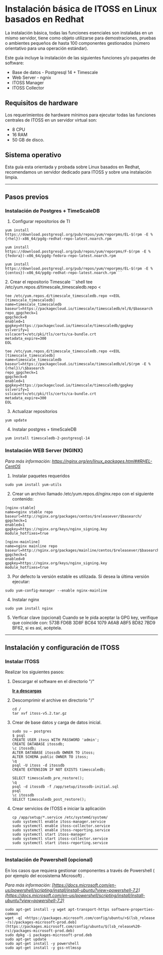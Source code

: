 

# Instalación básica de ITOSS en Linux basados en Redhat

La instalación básica, todas las funciones esenciales son instaladas en un mismo servidor, tiene como objeto utilizarse para demostraciones, pruebas o ambientes pequeños de hasta 100 componentes gestionados (número orientativo para una operación estándar).

Este guía incluye la instalación de las siguientes funciones y/o paquetes de software:

* Base de datos -  Postgresql 14 + Timescale
* Web Server - ngnix
* ITOSS Manager
* ITOSS Collector

## Requisitos de hardware

Los requerimientos de hardware mínimos para ejecutar todas las funciones centrales de ITOSS en un servidor virtual son:

* 8 CPU  
* 16 RAM
* 50 GB de disco.

## Sistema operativo

Esta guía esta orientada y probada sobre Linux basados en Redhat, recomendamos un servidor dedicado para ITOSS y sobre una instalación limpia.  

***

## Pasos previos

### Instalación de Postgres + TimeScaleDB

1. Configurar repositorios de TI

<Tabs groupId="operating-systems">
  <TabItem value="redhat" label="Red Hat">

```shell
yum install https://download.postgresql.org/pub/repos/yum/reporpms/EL-$(rpm -E %{rhel})-x86_64/pgdg-redhat-repo-latest.noarch.rpm
```
  </TabItem>
  <TabItem value="fedora" label="Fedora">

```shell
yum install https://download.postgresql.org/pub/repos/yum/reporpms/F-$(rpm -E %{fedora})-x86_64/pgdg-fedora-repo-latest.noarch.rpm
```    
  </TabItem>
   <TabItem value="centos" label="CentOS">

```shell
yum install https://download.postgresql.org/pub/repos/yum/reporpms/EL-$(rpm -E %{centos})-x86_64/pgdg-redhat-repo-latest.noarch.rpm```    
```  
  
  </TabItem>
</Tabs>
2. Crear el repositorio Timescale
<Tabs groupId="operating-systems">
  <TabItem value="redhat" label="Red Hat">
```shell
tee /etc/yum.repos.d/timescale_timescaledb.repo <<EOL
[timescale_timescaledb]
name=timescale_timescaledb
baseurl=https://packagecloud.io/timescale/timescaledb/el/$(rpm -E %{rhel})/\$basearch
repo_gpgcheck=1
gpgcheck=0
enabled=1
gpgkey=https://packagecloud.io/timescale/timescaledb/gpgkey
sslverify=1
sslcacert=/etc/pki/tls/certs/ca-bundle.crt
metadata_expire=300
EOL
```

</TabItem>
<TabItem value="fedora" label="Fedora">

```shell
tee /etc/yum.repos.d/timescale_timescaledb.repo <<EOL
[timescale_timescaledb]
name=timescale_timescaledb
baseurl=https://packagecloud.io/timescale/timescaledb/el/8/$basearch
repo_gpgcheck=1
gpgcheck=0
enabled=1
gpgkey=https://packagecloud.io/timescale/timescaledb/gpgkey
sslverify=1
sslcacert=/etc/pki/tls/certs/ca-bundle.crt
metadata_expire=300
EOL
```    

</TabItem>
   <TabItem value="centos" label="CentOS">

```shell
tee /etc/yum.repos.d/timescale_timescaledb.repo <<EOL
[timescale_timescaledb]
name=timescale_timescaledb
baseurl=https://packagecloud.io/timescale/timescaledb/el/$(rpm -E %{rhel})/\$basearch
repo_gpgcheck=1
gpgcheck=0
enabled=1
gpgkey=https://packagecloud.io/timescale/timescaledb/gpgkey
sslverify=1
sslcacert=/etc/pki/tls/certs/ca-bundle.crt
metadata_expire=300
EOL
```  
  
  </TabItem>
</Tabs>

3. Actualizar repositorios  

```shell
yum update 
```

4. Instalar postgres + timeScaleDB

```shell
yum install timescaledb-2-postgresql-14

```


### Instalación WEB Server (NGINX)

_Para más información: https://nginx.org/en/linux_packages.html##RHEL-CentOS_

1. Instalar paquetes requeridos

```shell
sudo yum install yum-utils
```
2. Crear un archivo llamado /etc/yum.repos.d/nginx.repo con el siguiente contenido:

```shell
[nginx-stable]
name=nginx stable repo
baseurl=http://nginx.org/packages/centos/$releasever/$basearch/
gpgcheck=1
enabled=1
gpgkey=https://nginx.org/keys/nginx_signing.key
module_hotfixes=true

[nginx-mainline]
name=nginx mainline repo
baseurl=http://nginx.org/packages/mainline/centos/$releasever/$basearch/
gpgcheck=1
enabled=0
gpgkey=https://nginx.org/keys/nginx_signing.key
module_hotfixes=true
```

3. Por defecto la versión estable es utilizada. Si desea la última versión ejecutar:

```shell
sudo yum-config-manager --enable nginx-mainline
```

4. Instalar nginx

```shell
sudo yum install nginx
```

5. Verficar clave (opcional)
Cuando se le pida aceptar la GPG key, verifique que coincide con: 573B FD6B 3D8F BC64 1079 A6AB ABF5 BD82 7BD9 BF62, si es así, acéptela.

***

## Instalación y configuración de ITOSS

### Instalar ITOSS

Realizar los siguientes pasos:

1. Descargar el software en el directorio "/"

    **[Ir a descargas](/download)**

2. Descomprimir el archive en directorio "/"

    ```shell
    cd /
    tar xvf itoss-v5.2.tar.gz
    ```

3. Crear de base datos y carga de datos inicial. 

    ```shell
    sudo su – postgres 
    $ psql 
    CREATE USER itoss WITH PASSWORD 'admin'; 
    CREATE DATABASE itossdb; 
    \c itossdb; 
    ALTER DATABASE itossdb OWNER TO itoss; 
    ALTER SCHEMA public OWNER TO itoss; 
    \q
    psql -U itoss -d itossdb
    CREATE EXTENSION IF NOT EXISTS timescaledb;

    SELECT timescaledb_pre_restore(); 
    \q
    psql -d itossdb -f /app/setup/itossdb-initial.sql
    psql
    \c itossdb
    SELECT timescaledb_post_restore(); 
    ```

4. Crear servicios de ITOSS e iniciar la aplicación 

    ```shell
    cp /app/setup/*.service /etc/systemd/system/ 
    sudo systemctl enable itoss-manager.service 
    sudo systemctl enable itoss-collector.service 
    sudo systemctl enable itoss-reporting.service 
    sudo systemctl start itoss-manager 
    sudo systemctl start itoss-collector.service 
    sudo systemctl start itoss-reporting.service 
    ```

***

### Instalación de Powershell (opcional)

En los casos que requiera gestionar componentes a través de Powershell ( por ejemplo  del ecosistema Microsoft) .

_Para más información:
[https://docs.microsoft.com/en-us/powershell/scripting/install/install-ubuntu?view=powershell-7.2](https://docs.microsoft.com/en-us/powershell/scripting/install/install-ubuntu?view=powershell-7.2)_

```shell
sudo apt-get install -y wget apt-transport-https software-properties-common
wget -q[ <https://packages.microsoft.com/config/ubuntu/>$(lsb_release -rs)/packages-microsoft-prod.deb](https://packages.microsoft.com/config/ubuntu/$(lsb_release%20-rs)/packages-microsoft-prod.deb)
sudo dpkg -i packages-microsoft-prod.deb
sudo apt-get update
sudo apt-get install -y powershell
sudo apt-get install -y gss-ntlmssp
```
